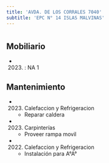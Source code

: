 ```yaml
---
title: 'AVDA. DE LOS CORRALES 7040'
subtitle: 'EPC N° 14 ISLAS MALVINAS'
---
```


#


## Mobiliario

*  (2023) : NA 1 





## Mantenimiento

*  (2023) Calefaccion y Refrigeracion 
    + Reparar caldera

*  (2023) Carpinterías 
    + Proveer rampa movil

*  (2022) Calefaccion y Refrigeracion 
    + Instalación para A°A°



